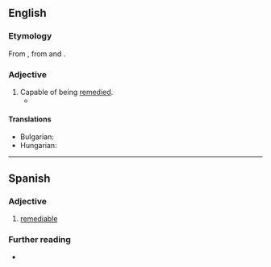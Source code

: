 ==English==

===Etymology===
From {{inh|en|enm|remediable}}, from {{der|en|fro|remedïable}} and {{der|en|la|remediābilis}}.

===Adjective===
{{en-adj}}

# Capable of being [[remedy|remedied]].
#* {{quote-book|en|year=1955 |title=The shock of recognition |author=Edmund Wilson |page=381 |ISBN=|passage=Then from his cavernous armpit drew and gave The singing leaves, not such as erst I knew, But strange, disjointed, where the unmeasured feet Staggered allwhither in pursuit of rhyme, And could not find it; assonance instead, Cases and verbs misplaced—'''remediable''' those — Broad-shouldered coarseness, fondly meant for wit.}}

====Translations====
{{trans-top|capable of being remedied}}
* Bulgarian: {{t+|bg|излечим}}
* Hungarian: {{t|hu|orvosolható}}
{{trans-mid}}
{{trans-bottom}}

----

==Spanish==

===Adjective===
{{es-adj}}

# [[#English|remediable]]

===Further reading===
* {{R:DRAE}}